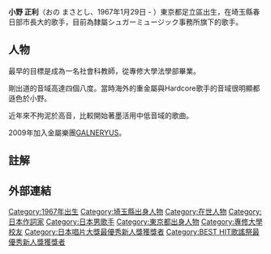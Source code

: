 {{unreferenced|time=2016-01-25T13:59:29+00:00}}
{{Expand|time=2017-12-13}}
'''小野 正利'''（おの まさとし、1967年1月29日 - ）東京都足立區出生，在埼玉縣春日部市長大的歌手，目前為隸屬シュガーミュージック事務所旗下的歌手。

== 人物 ==
最早的目標是成為一名社會科教師，從專修大學法學部畢業。

剛出道的音域高達四個八度。當時海外的重金屬與Hardcore歌手的音域很明顯都遜色於小野。

近年來不拘泥於高音，比較開始著墨活用中低音域的歌曲。

2009年加入金屬樂團[[Galneryus|GALNERYUS]]。

== 註解 ==
{{Reflist}}

== 外部連結 ==

{{Normdaten}}
{{DEFAULTSORT:Ono Masatoshi}}
{{BEST HIT歌謠祭最優秀新人獎}}
{{日本唱片大獎最優秀新人獎}}
[[Category:1967年出生|Category:1967年出生]]
[[Category:埼玉縣出身人物|Category:埼玉縣出身人物]]
[[Category:在世人物|Category:在世人物]]
[[Category:日本作詞家|Category:日本作詞家]]
[[Category:日本男歌手|Category:日本男歌手]]
[[Category:東京都出身人物|Category:東京都出身人物]]
[[Category:專修大學校友|Category:專修大學校友]]
[[Category:日本唱片大獎最優秀新人獎獲獎者|Category:日本唱片大獎最優秀新人獎獲獎者]]
[[Category:BEST_HIT歌謠祭最優秀新人獎獲獎者|Category:BEST HIT歌謠祭最優秀新人獎獲獎者]]